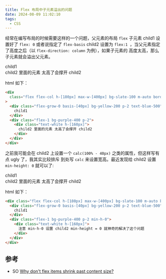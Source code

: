 ```yaml
---
title: Flex 布局中子元素溢出的问题
date: 2024-08-09 11:02:10
tags:
  - CSS
---
```


经常在编写布局的时候需要这样的一个问题，父元素的布局 `flex` 子元素 child1 设置好了 `flex: 0` 或者说指定了 `flex-basis`
child2 设置为 `flex:1 `，当父元素指定了高度之后（以 `flex-direction: column` 为例），如果子元素的
高度太高，那么子元素就会溢出父元素。

<div class="mb-[60px] not-prose">
  <div class="flex flex-col h-[180px] max-w-[400px] bg-slate-100 m-auto border-dashed dark:border-gray-300 border-gray-600 border-2 rounded p-1">
    <div class="flex-grow-0 basis-[40px] bg-yellow-200 p-2 text-blue-500">
      child1
    </div>
    <div class="flex-1 bg-purple-400 p-2">
      <div class="text-white h-[160px]">
        child2 里面的元素 太高了会撑开 child2
      </div>
    </div>
  </div>
</div>

html 如下：

```html
<div
  class="flex flex-col h-[180px] max-w-[400px] bg-slate-100 m-auto border-dashed dark:border-gray-300 border-gray-600 border-2 rounded p-1"
>
  <div class="flex-grow-0 basis-[40px] bg-yellow-200 p-2 text-blue-500">
    child1
  </div>
  <div class="flex-1 bg-purple-400 p-2">
    <div class="text-white h-[160px]">
      child2 里面的元素 太高了会撑开 child2
    </div>
  </div>
</div>
```

之前我可能会在 child2 上设置一个 `calc(100% - 40px)` 之类的属性，但这样写有点 ugly 了，我其实比较排斥
到处写 `calc` 来设置宽高。最近发现给 child2 设置 `min-height: 0` 就可以了:

<div class="mb-[32px] not-prose">
  <div class="flex flex-col h-[180px] max-w-[400px] bg-slate-100 m-auto border-dashed dark:border-gray-300 border-gray-600 border-2 rounded p-1">
    <div class="flex-grow-0 basis-[40px] bg-yellow-200 p-2 text-blue-500">
      child1
    </div>
    <div class="flex-1 bg-purple-400 p-2 min-h-0">
      <div class="text-white h-[160px]">
        child2 里面的元素 太高了会撑开 child2
      </div>
    </div>
  </div>
</div>

html 如下：

```html
<div class="flex flex-col h-[180px] max-w-[400px] bg-slate-100 m-auto border-dashed dark:border-gray-300 border-gray-600 border-2 rounded p-1">
  <div class="flex-grow-0 basis-[40px] bg-yellow-200 p-2 text-blue-500">
    child1
  </div>
  <div class="flex-1 bg-purple-400 p-2 min-h-0">
    <div class="text-white h-[160px]">
      注意 min-h-0 设置 child2 min-height = 0 就神奇的解决了这个问题
    </div>
  </div>
</div>
```

## 参考 

- SO [Why don't flex items shrink past content size?](https://stackoverflow.com/a/36247448)